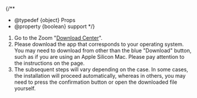 
{/**
  * @typedef {object} Props
  * @property {boolean} support
  */}

1. Go to the Zoom "[Download Center](https://zoom.us/download)".
2. Please download the app that corresponds to your operating system. You may need to download from other than the blue "Download" button, such as if you are using an Apple Silicon Mac. Please pay attention to the instructions on the page.
3. The subsequent steps will vary depending on the case. In some cases, the installation will proceed automatically, whereas in others, you may need to press the confirmation button or open the downloaded file yourself.

<Support lang="en" show={props.support} />
